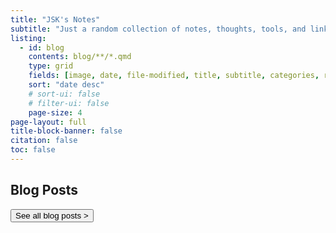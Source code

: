 ```yaml
---
title: "JSK's Notes"
subtitle: "Just a random collection of notes, thoughts, tools, and links."
listing:
  - id: blog
    contents: blog/**/*.qmd
    type: grid
    fields: [image, date, file-modified, title, subtitle, categories, reading-time]
    sort: "date desc"
    # sort-ui: false
    # filter-ui: false
    page-size: 4
page-layout: full
title-block-banner: false
citation: false
toc: false
---
```


## Blog Posts

::: {#blog}
:::

<a href="../blog.html"> <button type="button" class="btn btn-primary float-end btn-sm">See all blog posts &gt;</button></a>

<br/><br/>
